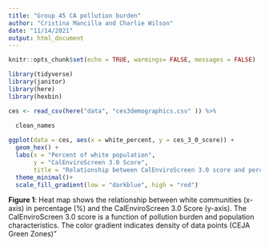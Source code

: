 ```yaml
---
title: "Group 45 CA pollution burden"
author: "Cristina Mancilla and Charlie Wilson"
date: "11/14/2021"
output: html_document
---
```


```r
knitr::opts_chunk$set(echo = TRUE, warmings= FALSE, messages = FALSE)
```

```r
library(tidyverse)
library(janitor)
library(here)
library(hexbin)
```

```r
ces <- read_csv(here("data", "ces3demographics.csv" )) %>% 
  
  clean_names
```

```r

ggplot(data = ces, aes(x = white_percent, y = ces_3_0_score)) +
  geom_hex() +
  labs(x = "Percent of white population", 
       y = "CalEnviroScreen 3.0 Score", 
       title = "Relationship between CalEnviroScreen 3.0 score and percentage (%) of white population ") +
  theme_minimal()+
  scale_fill_gradient(low = "darkblue", high = "red")
```


**Figure 1**: Heat map shows the relationship between white communities (x-axis) in percentage (%) and the CalEnviroScreen 3.0 Score (y-axis). The CalEnviroScreen 3.0 score is a function of pollution burden and population characteristics. The color gradient indicates density of data points (CEJA Green Zones)"
